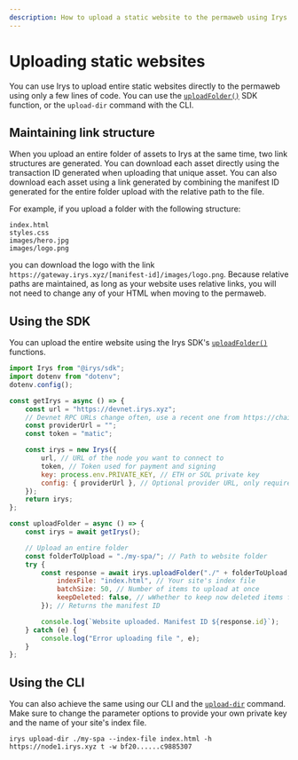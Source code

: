 ```yaml
---
description: How to upload a static website to the permaweb using Irys
---
```


# Uploading static websites

You can use Irys to upload entire static websites directly to the permaweb using only a few lines of code. You can use the [`uploadFolder()`](/developer-docs/irys-sdk/api/uploadFolder) SDK function, or the `upload-dir` command with the CLI.

## Maintaining link structure

When you upload an entire folder of assets to Irys at the same time, two link structures are generated. You can download each asset directly using the transaction ID generated when uploading that unique asset. You can also download each asset using a link generated by combining the manifest ID generated for the entire folder upload with the relative path to the file.

For example, if you upload a folder with the following structure:

```
index.html
styles.css
images/hero.jpg
images/logo.png
```

you can download the logo with the link `https://gateway.irys.xyz/[manifest-id]/images/logo.png`. Because relative paths are maintained, as long as your website uses relative links, you will not need to change any of your HTML when moving to the permaweb.

## Using the SDK

You can upload the entire website using the Irys SDK's [`uploadFolder()`](/developer-docs/irys-sdk/api/uploadFolder) functions.

```js
import Irys from "@irys/sdk";
import dotenv from "dotenv";
dotenv.config();

const getIrys = async () => {
	const url = "https://devnet.irys.xyz";
	// Devnet RPC URLs change often, use a recent one from https://chainlist.org/chain/80001
	const providerUrl = "";
	const token = "matic";

	const irys = new Irys({
		url, // URL of the node you want to connect to
		token, // Token used for payment and signing
		key: process.env.PRIVATE_KEY, // ETH or SOL private key
		config: { providerUrl }, // Optional provider URL, only required when using Devnet
	});
	return irys;
};

const uploadFolder = async () => {
	const irys = await getIrys();

	// Upload an entire folder
	const folderToUpload = "./my-spa/"; // Path to website folder
	try {
		const response = await irys.uploadFolder("./" + folderToUpload, {
			indexFile: "index.html", // Your site's index file
			batchSize: 50, // Number of items to upload at once
			keepDeleted: false, // wWhether to keep now deleted items from previous uploads
		}); // Returns the manifest ID

		console.log(`Website uploaded. Manifest ID ${response.id}`);
	} catch (e) {
		console.log("Error uploading file ", e);
	}
};
```

## Using the CLI

You can also achieve the same using our CLI and the [`upload-dir`](/developer-docs/cli/commands/upload-dir) command. Make sure to change the parameter options to provide your own private key and the name of your site's index file.

```console
irys upload-dir ./my-spa --index-file index.html -h https://node1.irys.xyz t -w bf20......c9885307
```
